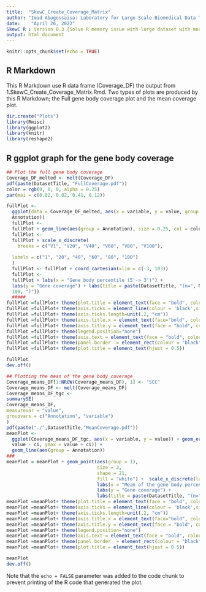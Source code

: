 ```yaml
---
title:  "SkewC_Create_Coverage_Matrix"
author: "Imad Abugessaisa: Laboratory for Large-Scale Biomedical Data Technology-RIKEN-IMS"
date:    "April 26, 2022"
SkewC R : Version 0.3 {Solve R memory issue with large dataset with more that 10,000 cells}
output: html_document
---
```


```r
knitr::opts_chunk$set(echo = TRUE)
```
## R Markdown

This R Markdown use R data frame (Coverage_DF) the output from 1.SkewC_Create_Coverage_Matrix.Rmd.
Two types of plots are produced by this R Markdown; the Full gene body coverage plot and the mean coverage plot.

```r

dir.create("Plots")
library(Rmisc)
library(ggplot2)
library(knitr)
library(reshape2)
```

## R ggplot graph for the gene body coverage

```r
## Plot the full gene body coverage
Coverage_DF_melted <- melt(Coverage_DF)
pdf(paste(DatasetTitle, "FullCoverage.pdf"))
color = rgb(0, 0, 0, alpha = 0.25)
par(mai = c(0.82, 0.82, 0.41, 0.12))

fullPlot <-
  ggplot(data = Coverage_DF_melted, aes(x = variable, y = value, group =
  Annotation))
  fullPlot <-
  fullPlot + geom_line(aes(group = Annotation), size = 0.25, col = color)
  fullPlot <-
  fullPlot + scale_x_discrete(
    breaks = c("V1", "V20", "V40", "V60", "V80", "V100"),
    
  labels = c("1", "20", "40", "60", "80", "100")
  )
  fullPlot <- fullPlot + coord_cartesian(xlim = c(-3, 103))
  fullPlot <-
  fullPlot + labs(x = "Gene body percentile (5'-> 3')") +
  labs(y = "Gene coverage") + labs(title = paste(DatasetTitle, "(n=", NROW(Coverage_DF_melted) /
  100, ")"))
  #####
fullPlot =fullPlot+ theme(plot.title = element_text(face = "bold", colour="black", size = 20,margin=margin(0,0,3,0))) 
fullPlot =fullPlot+ theme(axis.ticks = element_line(colour = 'black',size = 1.2,linetype = 'dashed'))
fullPlot =fullPlot+ theme(axis.ticks.length=unit(.2, "cm"))
fullPlot =fullPlot+ theme(axis.title.x = element_text(face="bold", colour="black", size=18,family = "Times")) 
fullPlot =fullPlot+ theme(axis.title.y = element_text(face = "bold", colour="black", size=18,family = "Times"))
fullPlot =fullPlot+ theme(legend.position="none")
fullPlot =fullPlot+ theme(axis.text = element_text(face = "bold", colour="black", size=18)) 
fullPlot =fullPlot+ theme(panel.border  = element_rect(colour = "black",fill = NA,size = 2.2),panel.background = element_rect(fill = NA))
fullPlot =fullPlot+ theme(plot.title = element_text(hjust = 0.5))

fullPlot
dev.off()
```

```r
## Plotting the mean of the gene body coverage
Coverage_means_DF[1:NROW(Coverage_means_DF), 1] <- "SCC"
Coverage_means_DF <- melt(Coverage_means_DF)
Coverage_means_DF_tgc <-
summarySE(
Coverage_means_DF,
measurevar = "value",
groupvars = c("Annotation", "variable")
)
pdf(paste("./",DatasetTitle,"MeanCoverage.pdf"))
meanPlot <-
  ggplot(Coverage_means_DF_tgc, aes(x = variable, y = value)) + geom_errorbar(aes(ymin =
  value - ci, ymax = value + ci)) +
  geom_line(aes(group = Annotation)) 
###
meanPlot = meanPlot + geom_point(aes(group = 1),
                                 size = 2,
                                 shape = 21,
                                 fill = "white") +  scale_x_discrete(labels  = c(10, 20, 30, 40, 50, 60, 70, 80, 90, 100)) +
                                 labs(x = "Mean of the gene body percentile (5'-> 3')") +
                                 labs(y = "Gene coverage") +
                                 labs(title = paste(DatasetTitle, "(n=", NROW(Coverage_DF), ")"))
meanPlot =meanPlot+ theme(plot.title = element_text(face = "bold", colour="black", size = 20,margin=margin(0,0,3,0))) 
meanPlot =meanPlot+ theme(axis.ticks = element_line(colour = 'black',size = 1.2,linetype = 'dashed'))
meanPlot =meanPlot+ theme(axis.ticks.length=unit(.2, "cm"))
meanPlot =meanPlot+ theme(axis.title.x = element_text(face="bold", colour="black", size=18,family = "Times")) 
meanPlot =meanPlot+ theme(axis.title.y = element_text(face = "bold", colour="black", size=18,family = "Times"))
meanPlot =meanPlot+ theme(legend.position="none")
meanPlot =meanPlot+ theme(axis.text = element_text(face = "bold", colour="black", size=18)) 
meanPlot =meanPlot+ theme(panel.border  = element_rect(colour = "black",fill = NA,size = 2.2),panel.background = element_rect(fill = NA))
meanPlot =meanPlot+ theme(plot.title = element_text(hjust = 0.5))

meanPlot
dev.off()

```
Note that the `echo = FALSE` parameter was added to the code chunk to prevent printing of the R code that generated the plot.
